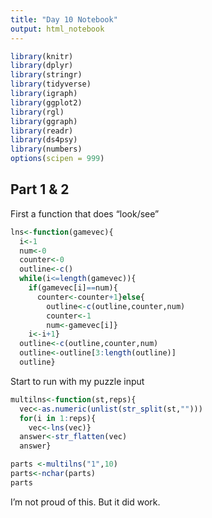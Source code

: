 ```yaml
---
title: "Day 10 Notebook"
output: html_notebook
---
```


```r
library(knitr)
library(dplyr)
library(stringr)
library(tidyverse)
library(igraph)
library(ggplot2)
library(rgl)
library(ggraph)
library(readr)
library(ds4psy)
library(numbers)
options(scipen = 999)
```


## Part 1 & 2

First a function that does "look/see"
```r

lns<-function(gamevec){
  i<-1
  num<-0
  counter<-0
  outline<-c()
  while(i<=length(gamevec)){
    if(gamevec[i]==num){
      counter<-counter+1}else{
        outline<-c(outline,counter,num)
        counter<-1
        num<-gamevec[i]}
    i<-i+1}
  outline<-c(outline,counter,num)
  outline<-outline[3:length(outline)]
  outline}
```

Start to run with my puzzle input

```r
multilns<-function(st,reps){
  vec<-as.numeric(unlist(str_split(st,"")))
  for(i in 1:reps){
    vec<-lns(vec)}
  answer<-str_flatten(vec)
  answer}
```

```r
parts <-multilns("1",10)
parts<-nchar(parts)
parts
```
I'm not proud of this.  But it did work.